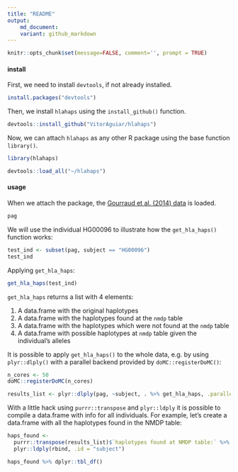 ```yaml
---
title: "README"
output: 
    md_document:
    variant: github_markdown
---
```


```r
knitr::opts_chunk$set(message=FALSE, comment='', prompt = TRUE)
```

#### install

First, we need to install `devtools`, if not already installed.

```r
install.packages("devtools")
```

Then, we install `hlahaps` using the `install_github()` function.
```r
devtools::install_github("VitorAguiar/hlahaps")
```

Now, we can attach `hlahaps` as any other R package using the base function `library()`.

```r
library(hlahaps)
```

```r
devtools::load_all("~/hlahaps")
```

#### usage

When we attach the package, the [Gourraud et al. (2014) data](http://dx.doi.org/10.1371/journal.pone.0097282) is loaded. 

```r
pag
```

We will use the individual HG00096 to illustrate how the `get_hla_haps()` function works:

```r
test_ind <- subset(pag, subject == "HG00096")
test_ind
```

Applying `get_hla_haps`:

```r
get_hla_haps(test_ind)
```

`get_hla_haps` returns a list with 4 elements:

1. A data.frame with the original haplotypes
2. A data.frame with the haplotypes found at the `nmdp` table
3. A data.frame with the haplotypes which were not found at the `nmdp` table
4. A data.frame with possible haplotypes at `nmdp` table given the individual's alleles

It is possible to apply `get_hla_haps()` to the whole data, e.g. by using `plyr::dlply()` with a parallel backend provided by `doMC::registerDoMC()`:

```r
n_cores <- 50
doMC::registerDoMC(n_cores)

results_list <- plyr::dlply(pag, ~subject, . %>% get_hla_haps, .parallel = TRUE)
```

With a little hack using `purrr::transpose` and `plyr::ldply` it is possible to compile a data.frame with info for all individuals. For example, let's create a data.frame with all the haplotypes found in the NMDP table:

```r
haps_found <-
  purrr::transpose(results_list)$`haplotypes found at NMDP table:` %>%
  plyr::ldply(rbind, .id = "subject")

haps_found %>% dplyr::tbl_df()
```